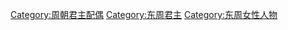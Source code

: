 [[Category:周朝君主配偶|Category:周朝君主配偶]]
[[Category:东周君主|Category:东周君主]]
[[Category:东周女性人物|Category:东周女性人物]]